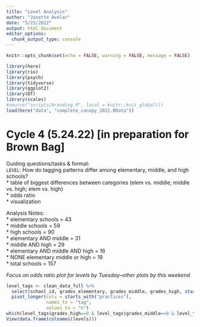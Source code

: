 ```yaml
---
title: "Level Analysis"
author: "Janette Avelar"
date: "5/23/2022"
output: html_document
editor_options: 
  chunk_output_type: console
---
```


```r
knitr::opts_chunk$set(echo = FALSE, warning = FALSE, message = FALSE)
```

```r
library(here)
library(rio)
library(psych)
library(tidyverse)
library(ggplot2)
library(DT)
library(scales)
#source("scripts/branding.R", local = knitr::knit_global())
load(here("data", "complete_canopy_2022.RData"))
```

# Cycle 4 (5.24.22) [in preparation for Brown Bag]

Guiding questions/tasks & format:  
`LEVEL`: How do tagging patterns differ among elementary, middle, and high schools?  
* table of biggest differences between categories (elem vs. middle; middle vs. high; elem vs. high)  
* odds ratio  
* visualization  

Analysis Notes:  
* elementary schools = 43  
* middle schools = 59  
* high schools = 90  
* elementary AND middle = 31  
* middle AND high = 29  
* elementary AND middle AND high = 16  
* NONE elementary middle or high = 19  
* total schools = 157


*Focus on odds ratio plot for levels by Tuesday--other plots by this weekend*

```r
level_tags <- clean_data_full %>% 
  select(school_id, grades_elementary, grades_middle, grades_high, starts_with("practices")) %>% 
  pivot_longer(cols = starts_with("practices"),
               names_to = "tag",
               values_to = "n")
which(level_tags$grades_high==0 & level_tags$grades_middle==0 & level_tags$grades_elementary==0)
View(data.frame(colnames(levels)))
```

